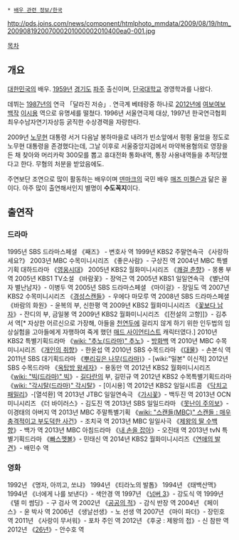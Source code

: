 * [[배우 관련 정보/한국]]

http://pds.joins.com/news/component/htmlphoto_mmdata/2009/08/19/htm_200908192007000201000002010400ea0-001.jpg

[[목차]]
== 개요 ==
[[대한민국]]의 배우. [[1959년]] [[경기도]] [[파주시|파주]] 출신이며, [[단국대학교]] 경영학과를 나왔다. 

데뷔는 [[1987년]]의 연극 「달라진 저승」. 연극계 베테랑중 하나로 [[2012년]]에 [[여보여보]] [[백작]] [[이시용]] 역으로 유명세를 떨쳤다. 1996년 서울연극제 대상, 1997년 한국연극협회 최우수남자연기자상등 굵직한 수상경력을 자랑한다.

2009년 [[노무현]] 대통령 서거 다음날 봉하마을로 내려가 빈소앞에서 펑펑 울었을 정도로 노무현 대통령을 존경했다는데, 그날 이후로 서울중앙지검에서 마약복용혐의로 영장을 든 채 찾아와 머리카락 300모를 뽑고 휴대전화 통화내역, 통장 사용내역들을 추적당했다고 한다. 무혐의 처분을 받았음에도. 

주연보단 조연으로 많이 활동하는 배우이며 [[덴마크]]의 국민 배우 [[매즈 미켈슨]]과 닮은 꼴이다. 아주 많이 출연해서인지 별명이 '''수도꼭지'''이다.

== 출연작 ==
=== 드라마 ===
1995년 SBS 드라마스페셜 《째즈》 - 변호사 역
1999년 KBS2 주말연속극 《사랑하세요?》
2003년 MBC 수목미니시리즈 《좋은사람》- 구상진 역
2004년 MBC 특별기획 대하드라마 《[[영웅시대]]》
2005년 KBS2 월화미니시리즈 《[[쾌걸 춘향]]》- 몽룡 부 역
2005년 KBS1 TV소설 《바람꽃》- 장억근 역
2005년 KBS1 일일연속극 《별난여자 별난남자》- 이병두 역
2005년 SBS 드라마스페셜 《마이걸》- 장일도 역
2007년 KBS2 수목미니시리즈 《[[경성스캔들]]》- 우에다 마모루 역
2008년 SBS 드라마스페셜 《바람의 화원》- 윤복의 부, 신한평 역
2009년 KBS2 월화미니시리즈 《[[꽃보다 남자]]》- 잔디의 부, 금일봉 역
2009년 KBS2 월화미니시리즈 《[전설의 고향]]》- 김추서 역[* 자상한 어르신으로 가장해, 아들을 [[천연두]]에 걸리지 않게 하기 위한 인두법의 임상실험을 고아들에게 자행하여 죽게 했던 [[매드 사이언티스트]] 캐릭터였다.] 
2010년 KBS2 특별기획드라마 《[[wiki: "추노(드라마)" 추노]]》- [[방화백]] 역
2010년 MBC 수목미니시리즈 《[[개인의 취향]]》- 한윤섭 역
2010년 SBS 수목드라마 《[[대물(드라마)|대물]]》- 손본식 역
2011년 SBS 대기획드라마 《[[뿌리깊은 나무(드라마)]]》- [wiki:"밀본" 이신적]
2012년 SBS 수목드라마 《[[옥탑방 왕세자]]》- 용동만 역
2012년 KBS2 월화미니시리즈 《[[wiki: "빅(드라마)" 빅]]》- [[길다란]]의 부, 길민규 역
2012년 KBS2 수목특별기획드라마 《[[wiki: "각시탈(드라마)" 각시탈]]》- [이시용] 역
2012년 KBS2 일일시트콤 《[[닥치고 패밀리]]》-[열석환] 역 
2013년 JTBC 일일연속극 《[[가시꽃]]》- 백두진 역
2013년 OCN 미니시리즈 《더 바이러스》- 김도진 역
2013년 SBS 일일드라마 《[[못난이 주의보]]》- 이경태의 아버지 역
2013년 MBC 주말특별기획 《[[wiki: "스캔들(MBC)" 스캔들 : 매우 충격적이고 부도덕한 사건]]》- 조치국 역
2013년 MBC 일일사극 《[[제왕의 딸 수백향]]》- 백가 역
2013년 MBC 아침드라마 《[[내 손을 잡아]]》- 오진태 역
2013년 tvN 특별기획드라마 《[[빠스껫볼]]》- 민태신 역
2014년 KBS2 월화미니시리즈《[[연애의 발견]]》- 배민수 역

=== 영화 === 
1992년 《명자, 아끼고, 쏘냐》
1994년 《티라노의 발톱》
1994년 《태백산맥》
1994년 《너에게 나를 보낸다》- 색안경 역
1997년 《[[넘버 3]]》- 강도식 역
1999년 《텔 미 썸딩》- 구 검사 역
2002년 《[[공공의 적]]》- 감식 반장 역
2004년 《페이스》-  윤 박사 역
2006년 《생날선생》- 노 선생 역
2007년 《마이 파더》- 장민호 역
2011년 《사랑이 무서워》- 포차 주인 역
2012년 《후궁 : 제왕의 첩》- 신 참판 역
2012년 《[[26년]]》- 안수호 역
